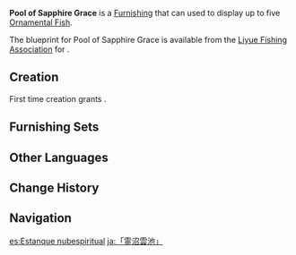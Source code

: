 {{Furnishing Infobox
|id             = 373601
|image          = Item Pool of Sapphire Grace.png
|category       = Outdoor Furnishing
|subcategory    = Fish Pond
|quality        = 4
|interaction    = Ornamental Fish
|adeptal_energy = 200
|load           = 1800
|reduced_load   = 1800
|description    = A large pond for rearing fish.<br />This pond is common in garden landscapes in the outside world, but it has been imbued with some mysterious properties inside The Realm Within by the arts of [[Sub-Space Creation]]. Its waters are clear and warm all year round, contains a subtle balance of nutrients, and the ornamental fish within grow slowly but maintain their original vitality without the need for the owner to take too much care of it. However, it would be unwise to raise too many ornamental fish in one pond if you wish for them to have enough room.<br />Ornamental Fish caught via Fishing can be raised in this sort of pond.
|blueprint      = [[Liyue Fishing Association]]
}}
'''Pool of Sapphire Grace''' is a [[Furnishing]] that can used to display up to five [[Ornamental Fish]].

The blueprint for Pool of Sapphire Grace is available from the [[Liyue Fishing Association]] for {{Item|Medaka|x=10}}.

==Creation==
First time creation grants {{Item|Trust|24|x=90}}.
{{Recipe
|type = Creation
|time = 16h
|Fragrant Cedar Wood = 8
|White Iron Chunk = 4
|sort = Fragrant Cedar Wood;White Iron Chunk
}}

==Furnishing Sets==
{{Craft Usage}}

==Other Languages==
{{Other Languages
|en      = Pool of Sapphire Grace
|zhs     = 「灵沼云池」
|zhs_rm  = "Líng Zhǎo Yún Chí"
|zht     = 「靈沼雲池」
|zht_rm  = "Líng Zhǎo Yún Chí"
|zh_tl   = 
|ja      = 「霊沼雲池」
|ja_rm   = "Reishou Unchi"{{Assumed}}
|ja_tl   = 
|ko      = 「신비한 구름 연못」
|ko_rm   = "Sinbihan Gureum Yeonmot"
|ko_tl   = "Mysterious Cloud Pond"
|es      = Estanque nubespiritual
|es_tl   = Spiritcloud Pond
|es_note = ''Nubespiritual'' is a {{w|portmanteau}} of ''nubes'' (clouds) and ''espiritual'' (spiritual).
|fr      = «&nbsp;Bassin mystique&nbsp;»
|fr_tl   = "Mystic Pool"
|ru      = Озеро сапфирной милости
|ru_tl   = Lake of Sapphire Grace
|th      = สระภูตเมฆา
|th_rm   = 
|th_tl   = 
|vi      = Hồ Linh Vân
|vi_tl   = 
|de      = Geistwolkenbecken
|de_tl   = Ghost Cloud Pool
|id      = "Kolam Renungan Awan"
|id_tl   = "Pool of Cloud Reflection"
|pt      = "Piscina da Nuvem de Espíritos"
|pt_tl   = 
|tr      = Safir İhtişam Havuzu
|tr_tl   = 
|it      = Stagno Grazia mistica
|it_tl   = 
}}

==Change History==
{{Change History|2.1}}

==Navigation==
{{Furnishing Navbox|exterior}}
{{Furnishing Navbox/Subsystems|Fish Pond}}

[[es:Estanque nubespiritual]]
[[ja:「霊沼雲池」]]